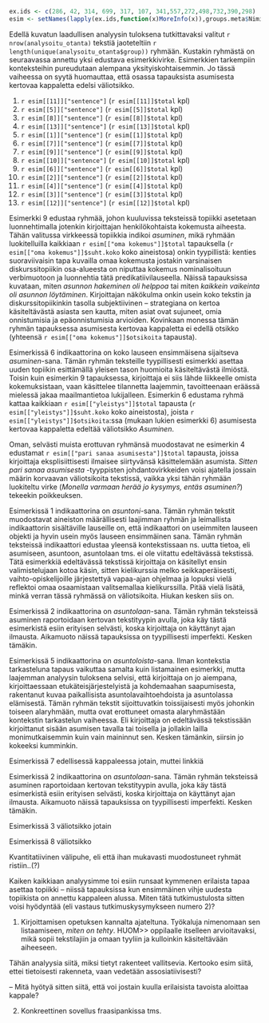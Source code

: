 ﻿

```r

ex.ids <- c(286, 42, 314, 699, 317, 107, 341,557,272,498,732,390,298)
esim <- setNames(lapply(ex.ids,function(x)MoreInfo(x)),groups.meta$Nimi)

```

Edellä kuvatun laadullisen analyysin tuloksena tutkittavaksi valitut
`r nrow(analysoitu_otanta)` tekstiä jaoteteltiin  `r length(unique(analysoitu_otanta$group))`
ryhmään. Kustakin ryhmästä on seuraavassa annettu yksi edustava esimerkkivirke. 
Esimerkkien tarkempiin konteksteihin pureudutaan alempana yksityiskohtaisemmin. Jo tässä vaiheessa
on syytä huomauttaa, että osassa tapauksista asumisesta kertovaa kappaletta
edelsi väliotsikko.


(@ee_lista) `r esim[[11]]["sentence"]` (`r esim[[11]]$total` kpl)
(@ee_narratiivi) `r esim[[5]]["sentence"]` (`r esim[[5]]$total` kpl)
(@ee_predikaatti) `r esim[[8]]["sentence"]` (`r esim[[8]]$total` kpl)
(@ee_parisanaa) `r esim[[13]]["sentence"]` (`r esim[[13]]$total` kpl)
(@ee_linkki) `r esim[[1]]["sentence"]` (`r esim[[1]]$total` kpl)
(@ee_yleistys) `r esim[[7]]["sentence"]` (`r esim[[7]]$total` kpl)
(@ee_ennakoivat) `r esim[[9]]["sentence"]` (`r esim[[9]]$total` kpl)
(@ee_valimaasto) `r esim[[10]]["sentence"]` (`r esim[[10]]$total` kpl)
(@ee_omakokemus) `r esim[[6]]["sentence"]` (`r esim[[6]]$total` kpl)
(@ee_maggytarjosi) `r esim[[2]]["sentence"]` (`r esim[[2]]$total` kpl)
(@ee_suurionsa) `r esim[[4]]["sentence"]` (`r esim[[4]]$total` kpl)
(@ee_kontrasti) `r esim[[3]]["sentence"]` (`r esim[[3]]$total` kpl)
(@ee_staattinen) `r esim[[12]]["sentence"]` (`r esim[[12]]$total` kpl)


Esimerkki @ee_omakokemus edustaa ryhmää, johon kuuluvissa teksteissä 
topiikki asetetaan luonnehtimalla jotenkin kirjoittajan henkilökohtaista kokemusta
aiheesta. Tähän valitussa virkkeessä topiikkia indikoi *asuminen*, mikä ryhmään
luokitelluilla kaikkiaan `r esim[["oma kokemus"]]$total` tapauksella 
(`r esim[["oma kokemus"]]$suht.koko` koko aineistosa) onkin tyypillistä:
kenties suoraviivaisin tapa kuvailla omaa kokemusta jostakin varsinaisen
diskurssitopiikin osa-alueesta on niputtaa kokemus nominalisoituun
verbimuotoon ja luonnehtia tätä predikatiivilauseella. Näissä tapauksissa
kuvataan, miten *asunnon hakeminen oli helppoa* tai miten *kaikkein vaikeinta
oli asunnon löytäminen*. Kirjoittajan näkökulma onkin usein koko tekstin ja diskurssitopiikinkin
tasolla subjektiivinen -- strategiana on kertoa käsiteltävästä asiasta
sen kautta, miten asiat ovat sujuneet, omia onnistumisia ja epäonnistumisia
arvioiden. Kovinkaan monessa tämän ryhmän tapauksessa asumisesta kertovaa
kappaletta ei edellä otsikko (yhteensä `r esim[["oma kokemus"]]$otsikoita` tapausta).


Esimerkissä @ee_yleistys indikaattorina on koko lauseen ensimmäisena sijaitseva
*asuminen*-sana. Tämän ryhmän teksteille tyypillisesti esimerkki asettaa uuden
topiikin esittämällä yleisen tason huomioita käsiteltävästä ilmiöstä. Toisin
kuin esimerkin @ee_omakokemus tapauksessa, kirjoittaja ei siis lähde liikkeelle
omista kokemuksistaan, vaan käsittelee tilannetta laajemmin, tavoitteenaan
eräässä mielessä jakaa maailmantietoa lukijalleen. Esimerkin @ee_yleistys
edustama ryhmä kattaa kaikkiaan `r esim[["yleistys"]]$total` tapausta 
(`r esim[["yleistys"]]$suht.koko` koko aineistosta), joista 
`r esim[["yleistys"]]$otsikoita`:ssa (mukaan lukien esimerkki @ee_yleistys)
asumisesta kertovaa kappaletta edeltää väliotsikko *Asuminen*. 

Oman, selvästi muista erottuvan ryhmänsä muodostavat ne esimerkin @ee_parisanaa
edustamat `r esim[["pari sanaa asumisesta"]]$total` tapausta, joissa kirjoittaja
eksplisiittisesti ilmaisee siirtyvänsä käsittelemään asumista. *Sitten pari sanaa asumisesta* -tyyppisten
johdantovirkkeiden voisi ajatella jossain määrin korvaavan väliotsikoita tekstissä,
vaikka yksi tähän ryhmään luokiteltu virke
(*Monella varmaan herää jo kysymys, entäs asuminen?*) tekeekin poikkeuksen.


Esimerkissä @ee_lista indikaattorina on *asuntoni*-sana. Tämän ryhmän tekstit
muodostavat aineiston määrällisesti laajimman ryhmän ja leimallista
indikaattorin sisältäville lauseille on, että indikaattori on useimmiten
lauseen objekti ja hyvin usein myös lauseen ensimmäinen sana. Tämän ryhmän
teksteissä indikaattori edustaa yleensä kontekstissaan ns. uutta tietoa, eli
asumiseen, asuntoon, asuntolaan tms. ei ole viitattu edeltävässä tekstissä.
Tätä esimerkkiä edeltävässä tekstissä kirjoittaja on käsitellyt ensin
valimistelujaan kotoa käsin, sitten kielikurssia melko seikkaperäisesti,
vaihto-opiskelijoille järjestettyä vapaa-ajan ohjelmaa ja lopuksi vielä
reflektoi omaa osaamistaan valitsemallaa kielikurssilla. Pitää vielä lisätä,
minkä verran tässä ryhmässä on väliotsikoita. Hiukan kesken siis on.

Esimerkissä @ee_narratiivi indikaattorina on *asuntolaan*-sana. Tämän ryhmän
teksteissä asuminen raportoidaan kertovan tekstityypin avulla, joka käy tästä
esimerkistä esiin erityisen selvästi, koska kirjoittaja on käyttänyt ajan
ilmausta. Aikamuoto näissä tapauksissa on tyypillisesti imperfekti. Kesken
tämäkin.

Esimerkissä @ee_linkki indikaattorina on *asuntoloista*-sana. Ilman kontekstia
tarkasteluna tapaus vaikuttaa samalta kuin listamainen esimerkki, mutta
laajemman analyysin tuloksena selvisi, että kirjoittaja on jo aiempana,
kirjoittaessaan etukäteisjärjestelyistä ja kohdemaahan saapumisesta, rakentanut
kuvaa paikallisista asuntolavaihtoehdoista ja asuntolassa elämisestä. Tämän
ryhmän tekstit sijoittuvatkin toissijaisesti myös johonkin toiseen alaryhmään,
mutta ovat erottuneet omasta alaryhmästään kontekstin tarkastelun vaiheessa.
Eli kirjoittaja on edeltävässä tekstissään kirjoittanut sisään asumisen tavalla
tai toisella ja jollakin lailla monimutkaisemmin kuin vain maininnut sen.
Kesken tämänkin, siirsin jo kokeeksi kumminkin.


Esimerkissä @ee_ennakoivat edellisessä kappaleessa jotain, muttei linkkiä

Esimerkissä @ee_narratiivi indikaattorina on *asuntolaan*-sana. Tämän ryhmän teksteissä asuminen raportoidaan kertovan tekstityypin avulla, joka käy tästä esimerkistä esiin erityisen selvästi, koska kirjoittaja on käyttänyt ajan ilmausta. Aikamuoto näissä tapauksissa on tyypillisesti imperfekti. Kesken tämäkin.

Esimerkissä @ee_predikaatti väliotsikko jotain

Esimerkissä @ee_valimaasto väliotsikko


Kvantitatiivinen välipuhe, eli että ihan mukavasti muodostuneet ryhmät
ristiin..(?)

Kaiken kaikkiaan analyysimme toi esiin runsaat kymmenen erilaista
tapaa asettaa topiikki -- niissä tapauksissa kun ensimmäinen vihje
uudesta topiikista on annettu kappaleen alussa. Miten tätä tutkimustulosta
sitten voisi hyödyntää (eli vastaus tutkimuskysymykseen numero 2)?


1. Kirjoittamisen opetuksen kannalta ajateltuna.
   Työkaluja nimenomaan sen listaamiseen, *miten on tehty*. HUOM>> oppilaalle itselleen
   arvioitavaksi, mikä sopii tekstilajiin ja omaan tyyliin ja kulloinkin käsiteltävään
   aiheeseen.

Tähän analyysia siitä, miksi tietyt rakenteet vallitsevia. Kertooko esim siitä,
ettei tietoisesti rakenneta, vaan vedetään assosiatiivisesti?


-- Mitä hyötyä sitten siitä, että voi jostain kuulla erilaisista tavoista aloittaa
kappale?

2. Konkreettinen sovellus fraasipankissa tms.




